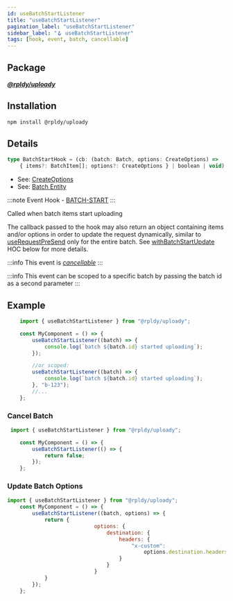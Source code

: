```yaml
---
id: useBatchStartListener
title: "useBatchStartListener"
pagination_label: "useBatchStartListener"
sidebar_label: "🪝 useBatchStartListener"
tags: [hook, event, batch, cancellable]
---
```


## Package

**_[@rpldy/uploady](../../packages/rpldy-uploady)_**

## Installation

```bash npm2yarn
npm install @rpldy/uploady
```

## Details

```typescript
type BatchStartHook = (cb: (batch: Batch, options: CreateOptions) =>
    { items?: BatchItem[]; options?: CreateOptions } | boolean | void) => void;
```

- See: [CreateOptions](../types#createoptions)
- See: [Batch Entity](../entities#batch)

:::note
Event Hook - [BATCH-START](../events#batchStart)
:::

Called when batch items start uploading

The callback passed to the hook may also return an object containing items and/or options
in order to update the request dynamically, similar to [useRequestPreSend](useRequestPreSend) only for the entire batch.
See [withBatchStartUpdate](../hocs/withBatchStartUpdate) HOC below for more details.


:::info
This event is _[cancellable](../events#cancellable-events)_
:::

:::info
This event can be scoped to a specific batch by passing the batch id as a second parameter
:::

## Example

```javascript
    import { useBatchStartListener } from "@rpldy/uploady";

    const MyComponent = () => {
        useBatchStartListener((batch) => {
            console.log(`batch ${batch.id} started uploading`);
        });

        //or scoped:
        useBatchStartListener((batch) => {
            console.log(`batch ${batch.id} started uploading`);
        }, "b-123");
        //...
    };
```

### Cancel Batch

```javascript
 import { useBatchStartListener } from "@rpldy/uploady";

    const MyComponent = () => {
        useBatchStartListener(() => {
            return false;
        });
    };
```

### Update Batch Options

```javascript
import { useBatchStartListener } from "@rpldy/uploady";
    const MyComponent = () => {
        useBatchStartListener((batch, options) => {
            return {
							options: {
								destination: {
									headers: {
										"x-custom":
											options.destination.headers["x-custom"]	+ " updated",
									}
								}
							}
            }
        });
    };
```
